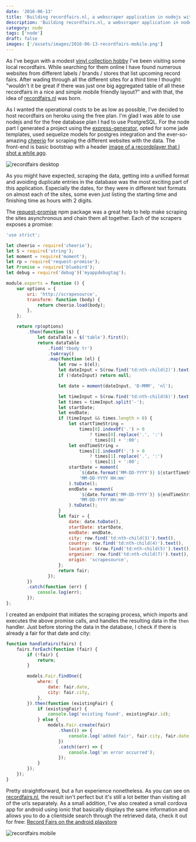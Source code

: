 ```yaml
---
date: '2016-06-13'
title: 'Building recordfairs.nl, a webscraper application in nodejs with postgres database'
description: 'Building recordfairs.nl, a webscraper application in nodejs with postgres database'
category: node
tags: ['node']
draft: false
images: ['/assets/images/2016-06-13-recordfairs-mobile.png']
---
```


As I've begun with a modest [vinyl collection hobby](https://www.discogs.com/user/peterpeerdeman/collection?sort=added&header=1&sort_order=desc) I've been visiting some local recordfairs. While searching for them online I have found numerous websites from different labels / brands / stores that list upcoming record fairs. After wading through all the different sites for a third time I thought: "wouldn't it be great if there was just one big aggregated table of all these recordfairs in a nice and simple mobile friendly layout?" and with that, the idea of [recordfairs.nl](http://recordfairs.nl) was born.

As I wanted the operational costs to be as low as possible, I've decided to host recordfairs on heroku using the free plan. I'm glad I was able to use nodejs and for the free database plan I had to use PostgreSQL. For the node part I generated a project using the [express-generator](https://expressjs.com/en/starter/generator.html), opted for some jade templates, used sequelize models for postgres integration and the ever-so-amazing [cheerio](https://github.com/cheeriojs/cheerio) for scraping the different websites with the data. The front-end is basic bootstrap with a header [image of a recordplayer that I shot a while ago](https://www.flickr.com/photos/peterpeerdeman/6235844978/in/photolist-av3ksA).

![recordfairs desktop](../assets/images/2016-06-13-recordfairs-desktop.png)

As you might have expected, scraping the data, getting into a unified format and avoiding duplicate entries in the database was the most exciting part of this application. Especially the dates, for they were in different text formats on almost each of the sites, some even just listing the starting time and finishing time as hours with 2 digits.

The [request-promise](https://www.npmjs.com/package/request-promise) npm package was a great help to help make scraping the sites asynchronous and chain them all together. Each of the scrapers exposes a promise:

```javascript
'use strict';

let cheerio = require('cheerio');
let S = require('string');
let moment = require('moment');
let rp = require('request-promise');
let Promise = require('bluebird');
let debug = require('debug')('myappdebugtag');

module.exports = function () {
    var options = {
        uri: 'http://scrapesource',
        transform: function (body) {
            return cheerio.load(body);
        },
    };

    return rp(options)
        .then(function ($) {
            let dataTable = $('table').first();
            return dataTable
                .find('tbody tr')
                .toArray()
                .map(function (el) {
                    let row = $(el);
                    let dateInput = S(row.find('td:nth-child(2)').text()).trim().s;
                    if (!dateInput) return null;

                    let date = moment(dateInput, 'D-MMM', 'nl');

                    let timeInput = S(row.find('td:nth-child(6)').text()).trim().s;
                    let times = timeInput.split('-');
                    let startDate;
                    let endDate;
                    if (timeInput && times.length > 0) {
                        let startTimeString =
                            times[0].indexOf('.') > 0
                                ? times[0].replace('.', ':')
                                : times[0] + ':00';
                        let endTimeString =
                            times[1].indexOf('.') > 0
                                ? times[1].replace('.', ':')
                                : times[1] + ':00';
                        startDate = moment(
                            `${date.format('MM-DD-YYYY')} ${startTimeString}`,
                            'MM-DD-YYYY HH:mm'
                        ).toDate();
                        endDate = moment(
                            `${date.format('MM-DD-YYYY')} ${endTimeString}`,
                            'MM-DD-YYYY HH:mm'
                        ).toDate();
                    }
                    let fair = {
                        date: date.toDate(),
                        startDate: startDate,
                        endDate: endDate,
                        city: row.find('td:nth-child(3)').text(),
                        country: row.find('td:nth-child(4)').text(),
                        location: S(row.find('td:nth-child(5)').text()).trim().s,
                        organiser: row.find('td:nth-child(7)').text(),
                        origin: 'scrapesource',
                    };
                    return fair;
                });
        })
        .catch(function (err) {
            console.log(err);
        });
};
```

I created an endpoint that initiates the scraping process, which imports and executes the above promise calls, and handles the resulting data in the `then` handler. Just before storing the data in the database, I check if there is already a fair for that date and city:

```javascript
function handleFairs(fairs) {
    fairs.forEach(function (fair) {
        if (!fair) {
            return;
        }

        models.Fair.findOne({
            where: {
                date: fair.date,
                city: fair.city,
            },
        }).then(function (existingFair) {
            if (existingFair) {
                console.log('existing found', existingFair.id);
            } else {
                models.Fair.create(fair)
                    .then(() => {
                        console.log('added fair', fair.city, fair.date);
                    })
                    .catch((err) => {
                        console.log('an error occurred');
                    });
            }
        });
    });
}
```

Pretty straightforward, but a fun experience nonetheless. As you can see on [recordfairs.nl](http://recordfairs.nl), the result isn't perfect but it's still a lot better than visiting all of the urls separately. As a small addition, I've also created a small cordova app for android using ionic that basically displays the same information and allows you to do a clientside search through the retrieved data, check it out for free: [Record Fairs on the android playstore](https://play.google.com/store/apps/details?id=nl.peterpeerdeman.recordfairs&hl=nl)

![recordfairs mobile](../assets/images/2016-06-13-recordfairs-mobile.png)
